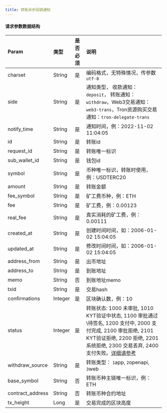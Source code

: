 ---
title: 转账异步回调通知
---

#### 请求参数数据结构

| Param            | 类型   | 是否必须 | 说明                                                         |
| :--------------- | :----- | :------- | :----------------------------------------------------------- |
| charset          | String | 是       | 编码格式，无特殊情况，传参数`utf-8`                          |
| side             | String | 是       | 通知类型， 收款通知：`deposit`， 转账通知： `withdraw`，Web3交易通知：`web3-trans`，Tron资源购买交易通知：`tron-delegate-trans`   |
| notify_time      | String | 是       | 通知时间，例：2022-11-02 11:04:05                            |
| id               | String | 是       | 转账id                                                       |
| request_id       | String | 是       | 转账唯一标识                                                 |
| sub_wallet_id    | String | 是       | 钱包id                                                     |
| symbol           | String | 是       | 币种唯一标识，转账时使用，例：USDTERC20                      |
| amount           | String | 是       | 转账金额                                                     |
| fee_symbol       | String | 是       | 矿工费币种，例：ETH                                          |
| fee              | String | 是       | 矿工费，例：0.00123                                          |
| real_fee         | String | 是       | 真实消耗的矿工费，例：0.00111                                |
| created_at       | String | 是       | 创建时间时间，如：2006-01-02 15:04:05                        |
| updated_at       | String | 是       | 修改时间时间，如：2006-01-02 15:04:05                                                              |
| address_from     | String | 是       | 出币地址                                                     |
| address_to       | String | 是       | 到账地址                                                     |
| memo             | String | 否       | 到账地址memo                                                 |
| txid             | String | 是       | 交易hash                                                     |
| confirmations    | Integer | 是       | 区块确认数，例：10                                           |
| status           | Integer | 是       | 转账状态: 1000 未审批, 1010 KYT验证中状态, 1100 审批通过\待签名, 1200 支付中, 2000 支付完成, 2100 审批拒绝, 2101 KYT验证拒绝, 2200 拒绝, 2201 系统拒绝, 2300 交易丢弃, 2400 支付失败。[详细请参考](/help-center/manage-mpc/transaction/transfer#ii) |
| withdraw_source  | String | 是       | 转账类型： `1`app, `2`openapi, `3`web                           |
| base_symbol      | String | 否       | 转账币种主链唯一标识，例：ETH                                |
| contract_address | String | 否       | 转账币种合约地址                                             |
| tx_height        | Long | 是       | 交易完成的区块高度                                             |
